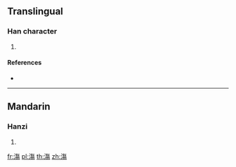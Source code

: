 ==Translingual==

===Han character===
{{Han char|rn=85|rad=水|as=11|sn=14|four=38127|canj=EOAH}}

# {{defn|Han|sort=水11}}

====References====
* {{Han ref|kx=0646.150|dkj=18151|dj=1055.130|hdz=31724.100|uh=6F21|ud=28449|bh=E2B9|bd=58041}}

----

==Mandarin==

===Hanzi===
{{cmn-hanzi|pin=[[shāng]] ([[shang1]])|wg=shang<sup>1</sup>}}

# {{defn|lang=cmn|sort=水11}}

[[fr:漡]]
[[pl:漡]]
[[th:漡]]
[[zh:漡]]
